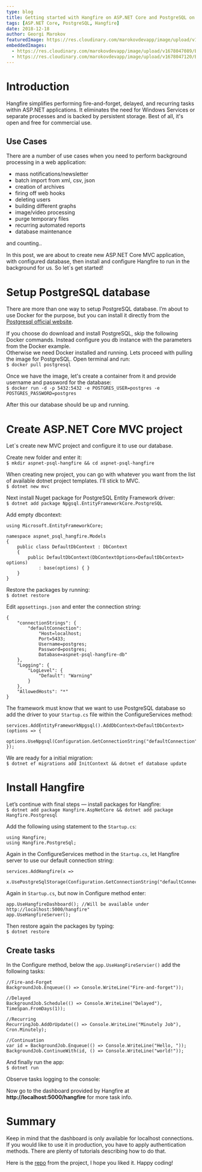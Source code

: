 ```yaml
---
type: blog
title: Getting started with Hangfire on ASP.NET Core and PostgreSQL on Docker
tags: [ASP.NET Core, PostgreSQL, Hangfire]
date: 2018-12-18
author: Georgi Marokov
featuredImage: https://res.cloudinary.com/marokovdevapp/image/upload/v1697779252/Blogs/getting-started-hangfire/aspnet-hangfire_ehmgvm.png
embeddedImages:
  - https://res.cloudinary.com/marokovdevapp/image/upload/v1678047089/Blogs/getting-started-hangfire/Screenshot-from-2018-12-28-21-00-08_ehn0fo.png
  - https://res.cloudinary.com/marokovdevapp/image/upload/v1678047120/Blogs/getting-started-hangfire/Screenshot-from-2018-12-28-21-00-56_xv25br.png
---
```


# Introduction

Hangfire simplifies performing fire-and-forget, delayed, and recurring tasks within ASP.NET applications. It eliminates
the need for Windows Services or separate processes and is backed by persistent storage. Best of all, it's open and free
for commercial use.

## Use Cases

There are a number of use cases when you need to perform background processing in a web application:

- mass notifications/newsletter
- batch import from xml, csv, json
- creation of archives
- firing off web hooks
- deleting users
- building different graphs
- image/video processing
- purge temporary files
- recurring automated reports
- database maintenance

and counting..

In this post, we are about to create new ASP.NET Core MVC application, with configured database, then install and
configure Hangfire to run in the background for us. So let`s get started!

# Setup PostgreSQL database

There are more than one way to setup PostgreSQL database. I’m about to use Docker for the purpose, but you can install
it directly from the [Postgresql official website](https://www.postgresql.org/download/).

If you choose do download and install PostgreSQL, skip the following Docker commands. Instead configure you db instance
with the parameters from the Docker example.  
Otherwise we need Docker installed and running. Lets proceed with pulling the image for PostgreSQL. Open terminal and
run:  
`$ docker pull postgresql`

Once we have the image, let's create a container from it and provide username and password for the database:  
`$ docker run -d -p 5432:5432 -e POSTGRES_USER=postgres -e POSTGRES_PASSWORD=postgres`

After this our database should be up and running.

# Create ASP.NET Core MVC project

Let`s create new MVC project and configure it to use our database.

Create new folder and enter it:  
`$ mkdir aspnet-psql-hangfire && cd aspnet-psql-hangfire`

When creating new project, you can go with whatever you want from the list of available dotnet project templates. I'll
stick to MVC.  
`$ dotnet new mvc`

Next install Nuget package for PostgreSQL Entity Framework driver:  
`$ dotnet add package Npgsql.EntityFrameworkCore.PostgreSQL`

Add empty dbcontext:

```
using Microsoft.EntityFrameworkCore;

namespace aspnet_psql_hangfire.Models
{
    public class DefaultDbContext : DbContext
    {
        public DefaultDbContext(DbContextOptions<DefaultDbContext> options)
            : base(options) { }
    }
}
```

Restore the packages by running:  
`$ dotnet restore`

Edit `appsettings.json` and enter the connection string:

```
{
    "connectionStrings": {
        "defaultConnection":
            "Host=localhost;
			Port=5433;
			Username=postgres;
			Password=postgres;
			Database=aspnet-psql-hangfire-db"
    },
	"Logging": {
		"LogLevel": {
			"Default": "Warning"
		}
	},
	"AllowedHosts": "*"
}
```

The framework must know that we want to use PostgreSQL database so add the driver to your `Startup.cs` file within the
ConfigureServices method:

```
services.AddEntityFrameworkNpgsql().AddDbContext<DefaultDbContext>(options => {
    options.UseNpgsql(Configuration.GetConnectionString("defaultConnection"));
});
```

We are ready for a initial migration:  
`$ dotnet ef migrations add InitContext && dotnet ef database update`

# Install Hangfire

Let’s continue with final steps — install packages for Hangfire:  
`$ dotnet add package Hangfire.AspNetCore && dotnet add package Hangfire.Postgresql`

Add the following using statement to the `Startup.cs`:

```
using Hangfire;
using Hangfire.PostgreSql;
```

Again in the ConfigureServices method in the `Startup.cs`, let Hangfire server to use our default connection string:

```
services.AddHangfire(x =>
    x.UsePostgreSqlStorage(Configuration.GetConnectionString("defaultConnection")));
```

Again in `Startup.cs`, but now in Configure method enter:

```
app.UseHangfireDashboard(); //Will be available under http://localhost:5000/hangfire"
app.UseHangfireServer();
```

Then restore again the packages by typing:  
`$ dotnet restore`

## Create tasks

In the Configure method, below the `app.UseHangFireServier()` add the following tasks:

```
//Fire-and-Forget
BackgroundJob.Enqueue(() => Console.WriteLine("Fire-and-forget"));

//Delayed
BackgroundJob.Schedule(() => Console.WriteLine("Delayed"), TimeSpan.FromDays(1));

//Recurring
RecurringJob.AddOrUpdate(() => Console.WriteLine("Minutely Job"), Cron.Minutely);

//Continuation
var id = BackgroundJob.Enqueue(() => Console.WriteLine("Hello, "));
BackgroundJob.ContinueWith(id, () => Console.WriteLine("world!"));
```

And finally run the app:  
`$ dotnet run`

Observe tasks logging to the console:

<GatsbyImage image={props.embedded.image1} alt="Hangfire tasks being executed" />

Now go to the dashboard provided by Hangfire at **http://localhost:5000/hangfire** for more task info.

<GatsbyImage image={props.embedded.image2} alt="Hangfire dashboard" />

# Summary

Keep in mind that the dashboard is only available for localhost connections. If you would like to use it in production,
you have to apply authentication methods. There are plenty of tutorials describing how to do that.

Here is the [repo](https://github.com/gmarokov/aspnet-psql-hangfire) from the project, I hope you liked it. Happy
coding!
